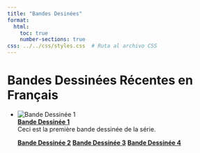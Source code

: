 ```yaml
---
title: "Bandes Desinées"
format: 
  html: 
    toc: true
    number-sections: true
css: ../../css/styles.css  # Ruta al archivo CSS
---
```


# Bandes Dessinées Récentes en Français 

- ![Bande Dessinée 1](../../images/Emanuel1.png)  
  **[Bande Dessinée 1](comic1.qmd)**  
  Ceci est la première bande dessinée de la série.
  
  **[Bande Dessinée 2](comic2.qmd)**
  **[Bande Dessinée 3](comic3.qmd)**
  **[Bande Dessinée 4](comic4.qmd)**
